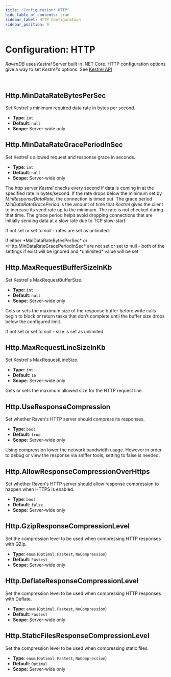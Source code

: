 ```yaml
---
title: "Configuration: HTTP"
hide_table_of_contents: true
sidebar_label: HTTP Configuration
sidebar_position: 9
---
```



# Configuration: HTTP

*RavenDB* uses *Kestrel* Server built in .NET Core. HTTP configuration options give a way to set *Kestrel's* options. See [Kestrel API](https://docs.microsoft.com/en-us/dotnet/api/microsoft.aspnetcore.server.kestrel?view=aspnetcore-1.1)

<br/>

## Http.MinDataRateBytesPerSec

Set Kestrel's minimum required data rate in bytes per second.

- **Type**: `int`
- **Default**: `null`
- **Scope**: Server-wide only



## Http.MinDataRateGracePeriodInSec

 Set Kestrel's allowed request and response grace in seconds.

- **Type**: `int`
- **Default**: `null`
- **Scope**: Server-wide only

The http server *Kestrel* checks every second if data is coming in at the specified rate in bytes/second. If the rate drops below the minimum set by *MinResponseDataRate*, the connection is timed out. The grace period *MinDataRateGracePeriod* is the amount of time that *Kestrel* gives the client to increase its send rate up to the minimum. The rate is not checked during that time. The grace period helps avoid dropping connections that are initially sending data at a slow rate due to TCP slow-start.

If not set or set to *null* - rates are set as unlimited.

<Admonition type="note" title="">
If either *MinDataRateBytesPerSec* or *Http.MinDataRateGracePeriodInSec* are not set or set to null - both of the settings if exist will be ignored and *unlimited* value will be set
</Admonition>



## Http.MaxRequestBufferSizeInKb

Set Kestrel's MaxRequestBufferSize.

- **Type**: `int`
- **Default**: `null`
- **Scope**: Server-wide only

Gets or sets the maximum size of the response buffer before write calls begin to block or return tasks that don't complete until the buffer size drops below the configured limit. 

If not set or set to *null* - size is set as unlimited.



## Http.MaxRequestLineSizeInKb

Set Kestrel's MaxRequestLineSize.

- **Type**: `int`
- **Default**: `16`
- **Scope**: Server-wide only

Gets or sets the maximum allowed size for the HTTP request line.



## Http.UseResponseCompression

Set whether Raven's HTTP server should compress its responses.

- **Type**: `bool`
- **Default**: `true`
- **Scope**: Server-wide only

Using compression lower the network bandwidth usage.  However in order to debug or view the response via sniffer tools, setting to false is needed. 



## Http.AllowResponseCompressionOverHttps

Set whether Raven's HTTP server should allow response compression to happen when HTTPS is enabled.

- **Type**: `bool`
- **Default**: `false`
- **Scope**: Server-wide only



## Http.GzipResponseCompressionLevel

Set the compression level to be used when compressing HTTP responses with GZip.

- **Type**: `enum` (`Optimal`, `Fastest`, `NoCompression`)
- **Default**: `Fastest`
- **Scope**: Server-wide only



## Http.DeflateResponseCompressionLevel

Set the compression level to be used when compressing HTTP responses with Deflate.

- **Type**: `enum` (`Optimal`, `Fastest`, `NoCompression`)
- **Default**: `Fastest`
- **Scope**: Server-wide only



## Http.StaticFilesResponseCompressionLevel

Set the compression level to be used when compressing static files.

- **Type**: `enum` (`Optimal`, `Fastest`, `NoCompression`)
- **Default**: `Optimal`
- **Scope**: Server-wide only



